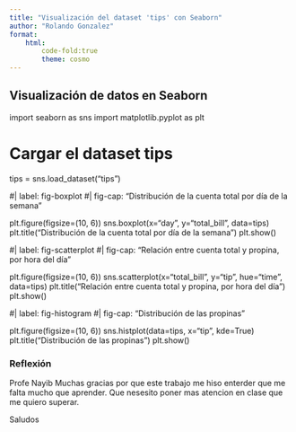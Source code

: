 ```yaml
---
title: "Visualización del dataset 'tips' con Seaborn"
author: "Rolando Gonzalez"
format:
    html:
        code-fold:true
        theme: cosmo
---
```



## Visualización de datos en Seaborn


import seaborn as sns
import matplotlib.pyplot as plt

# Cargar el dataset tips
tips = sns.load_dataset("tips")



#| label: fig-boxplot
#| fig-cap: "Distribución de la cuenta total por día de la semana"

plt.figure(figsize=(10, 6))
sns.boxplot(x="day", y="total_bill", data=tips)
plt.title("Distribución de la cuenta total por día de la semana")
plt.show()



#| label: fig-scatterplot
#| fig-cap: "Relación entre cuenta total y propina, por hora del día"

plt.figure(figsize=(10, 6))
sns.scatterplot(x="total_bill", y="tip", hue="time", data=tips)
plt.title("Relación entre cuenta total y propina, por hora del día")
plt.show()



#| label: fig-histogram
#| fig-cap: "Distribución de las propinas"

plt.figure(figsize=(10, 6))
sns.histplot(data=tips, x="tip", kde=True)
plt.title("Distribución de las propinas")
plt.show()

### Reflexión
Profe Nayib
Muchas gracias por que este trabajo me hiso enterder que me falta mucho que aprender.
Que nesesito poner mas atencion en clase que me quiero superar.


Saludos